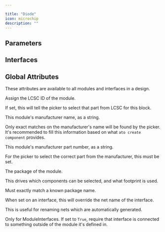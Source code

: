 ```yaml
---

title: "Diode"
icon: microchip
description: ""
---
```



## Parameters

<ParamField path='current' type='ampere'>
</ParamField>

<ParamField path='forward_voltage' type='volt'>
</ParamField>

<ParamField path='max_current' type='ampere'>
</ParamField>

<ParamField path='reverse_leakage_current' type='ampere'>
</ParamField>

<ParamField path='reverse_working_voltage' type='volt'>
</ParamField>


## Interfaces

<ParamField path='anode' type='Electrical'>
</ParamField>

<ParamField path='cathode' type='Electrical'>
</ParamField>


## Global Attributes


These attributes are available to all modules and interfaces in a design.
<ParamField path='lcsc_id' type='str'>

Assign the LCSC ID of the module.

If set, this will tell the picker to select that part from LCSC for this block.
</ParamField>

<ParamField path='manufacturer' type='str'>

This module's manufacturer name, as a string.

Only exact matches on the manufacturer's name will be found by the picker.
It's recommended to fill this information based on what `ato create component`
provides.
</ParamField>

<ParamField path='mpn' type='str'>

This module's manufacturer part number, as a string.

For the picker to select the correct part from the manufacturer,
this must be set.
</ParamField>

<ParamField path='package' type='str'>

The package of the module.

This drives which components can be selected, and what footprint is used.

Must exactly match a known package name.
</ParamField>

<ParamField path='exclude_from_bom' type='bool'>
</ParamField>

<ParamField path='override_net_name' type='str'>

When set on an interface, this will override the net name of the interface.

This is useful for renaming nets which are automatically generated.
</ParamField>

<ParamField path='required' type='bool'>

Only for ModuleInterfaces.
If set to `True`, require that interface is connected to something outside
of the module it's defined in.
</ParamField>

